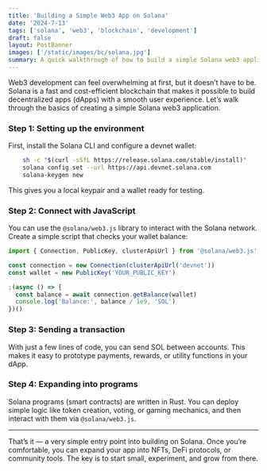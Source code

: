 ```yaml
---
title: 'Building a Simple Web3 App on Solana'
date: '2024-7-13'
tags: ['solana', 'web3', 'blockchain', 'development']
draft: false
layout: PostBanner
images: ['/static/images/bc/solana.jpg']
summary: A quick walkthrough of how to build a simple Solana web3 application and interact with the blockchain.
---
```


Web3 development can feel overwhelming at first, but it doesn’t have to be. Solana is a fast and cost-efficient blockchain that makes it possible to build decentralized apps (dApps) with a smooth user experience. Let’s walk through the basics of creating a simple Solana web3 application.

### Step 1: Setting up the environment

First, install the Solana CLI and configure a devnet wallet:

```bash
    sh -c "$(curl -sSfL https://release.solana.com/stable/install)"
    solana config set --url https://api.devnet.solana.com
    solana-keygen new
```

This gives you a local keypair and a wallet ready for testing.

### Step 2: Connect with JavaScript

You can use the `@solana/web3.js` library to interact with the Solana network. Create a simple script that checks your wallet balance:

```typescript
import { Connection, PublicKey, clusterApiUrl } from '@solana/web3.js'

const connection = new Connection(clusterApiUrl('devnet'))
const wallet = new PublicKey('YOUR_PUBLIC_KEY')

;(async () => {
  const balance = await connection.getBalance(wallet)
  console.log('Balance:', balance / 1e9, 'SOL')
})()
```

### Step 3: Sending a transaction

With just a few lines of code, you can send SOL between accounts. This makes it easy to prototype payments, rewards, or utility functions in your dApp.

### Step 4: Expanding into programs

Solana programs (smart contracts) are written in Rust. You can deploy simple logic like token creation, voting, or gaming mechanics, and then interact with them via `@solana/web3.js`.

---

That’s it — a very simple entry point into building on Solana. Once you’re comfortable, you can expand your app into NFTs, DeFi protocols, or community tools. The key is to start small, experiment, and grow from there.
